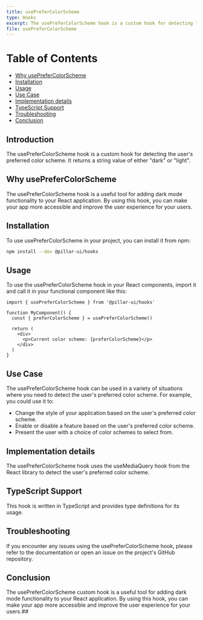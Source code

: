 ```yaml
---
title: usePreferColorScheme
type: Hooks
excerpt: The usePreferColorScheme hook is a custom hook for detecting the user's preferred color scheme. It returns a string value of either "dark" or "light".
file: usePreferColorScheme
---
```


# Table of Contents

- [Why usePreferColorScheme](#why-useprefercolorscheme)
- [Installation](#installation)
- [Usage](#usage)
- [Use Case](#use-case)
- [Implementation details](#implementation-details)
- [TypeScript Support](#typescript-support)
- [Troubleshooting](#troubleshooting)
- [Conclusion](#conclusion)

## Introduction

The usePreferColorScheme hook is a custom hook for detecting the user's preferred color scheme. It returns a string value of either "dark" or "light".

## Why usePreferColorScheme

The usePreferColorScheme hook is a useful tool for adding dark mode functionality to your React application. By using this hook, you can make your app more accessible and improve the user experience for your users.

## Installation

To use usePreferColorScheme in your project, you can install it from npm:

```bash
npm install --dev @pillar-ui/hooks
```

## Usage

To use the usePreferColorScheme hook in your React components, import it and call it in your functional component like this:

```tsx title='app.ts' showLineNumbers
import { usePreferColorScheme } from '@pillar-ui/hooks'

function MyComponent() {
  const { preferColorScheme } = usePreferColorScheme()

  return (
    <div>
      <p>Current color scheme: {preferColorScheme}</p>
    </div>
  )
}
```

## Use Case

The usePreferColorScheme hook can be used in a variety of situations where you need to detect the user's preferred color scheme. For example, you could use it to:

- Change the style of your application based on the user's preferred color scheme.
- Enable or disable a feature based on the user's preferred color scheme.
- Present the user with a choice of color schemes to select from.

## Implementation details

The usePreferColorScheme hook uses the useMediaQuery hook from the React library to detect the user's preferred color scheme.

## TypeScript Support

This hook is written in TypeScript and provides type definitions for its usage.

## Troubleshooting

If you encounter any issues using the usePreferColorScheme hook, please refer to the documentation or open an issue on the project's GitHub repository.

## Conclusion

The usePreferColorScheme custom hook is a useful tool for adding dark mode functionality to your React application. By using this hook, you can make your app more accessible and improve the user experience for your users.##
